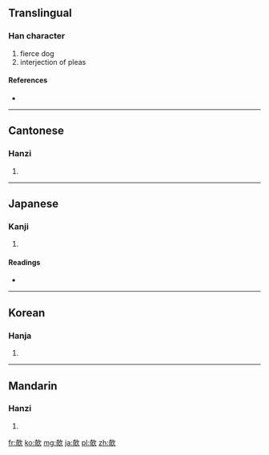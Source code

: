 ==Translingual==

===Han character===
{{Han char|rn=76|rad=欠|as=08|sn=12|four=4768<sub>2</sub>|canj=大口弓人 (KRNO)}}

# fierce dog
# interjection of pleas

====References====
* {{Han ref|kx=0568.100|dkj=16093|dj=0956.220|hdz=32142.070|uh=6B39|ud=27449|bh=D9DA|bd=55770}}

----

==Cantonese==

===Hanzi===
{{yue-hanzi|jyut=|y=kei1}}

# {{defn|lang=yue|sort=欠08}}

----

==Japanese==

===Kanji===
{{ja-kanji|grade=|rs=欠08}}

# {{defn|lang=ja|sort=欠08}}

====Readings====
* {{ja-readings|on=[[い]] (i), [[き]] (ki)|kun=[[そばだつ]] (sobadatsu)}}

----

==Korean==

===Hanja===
{{ko-hanja|hangeul=의|eumhun=|rv=ui|mr=ŭi|y=uy}}

# {{defn|lang=ko|sort=欠08}}

----

==Mandarin==

===Hanzi===
{{cmn-hanzi|pin=[[qī]] ([[qi1]]), [[yī]] ([[yi1]])|wg=ch'i<sup>1</sup>, i<sup>1</sup>}}

# {{defn|lang=cmn|sort=欠08}}

[[fr:欹]]
[[ko:欹]]
[[mg:欹]]
[[ja:欹]]
[[pl:欹]]
[[zh:欹]]